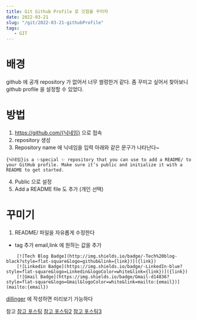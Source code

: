 ```yaml
---
title: Git Github Profile 로 깃험을 꾸미자
date: 2022-03-21
slug: "/git/2022-03-21-githubProfile"
tags:
   - GIT
---
```


# 배경
github 에
공개 repository 가 없어서
너무 썰렁한거 같다.
좀 꾸미고 싶어서 찾아보니 github profile 을 설정할 수 있었다.

# 방법

1. https://github.com/{닉네임} 으로 접속
2. repository 생성
3. Repository name 애 닉네임을 입력
아래와 같은 문구가 나타난다~
```
{닉네임}is a ✨special ✨ repository that you can use to add a README/ to your GitHub profile. Make sure it’s public and initialize it with a README to get started.
```
4. Public 으로 설정
5. Add a README file 도 추가 (개인 선택)

# 꾸미기
1. README/ 파일을 자유롭게 수정한다

* tag 추가
  email,link 에 원하는 값을 추가
```
    [![Tech Blog Badge](http://img.shields.io/badge/-Tech%20blog-black?style=flat-square&logo=github&link={link})]({link})
    [![Linkedin Badge](https://img.shields.io/badge/-LinkedIn-blue?style=flat-square&logo=Linkedin&logoColor=white&link={link})]({link})
    [![Gmail Badge](https://img.shields.io/badge/Gmail-d14836?style=flat-square&logo=Gmail&logoColor=white&link=mailto:{email})](mailto:{email})
```


[dillinger](https://dillinger.io/) 에 작성하면 미리보기 가능하다

참고
[참고 포스팅](https://velog.io/@woo0_hooo/Github-github-profile-%EA%B0%84%EC%A7%80%EB%82%98%EA%B2%8C-%EA%BE%B8%EB%AF%B8%EA%B8%B0)
[참고 포스팅2](https://zzsza.github.io/development/2020/07/10/make-github-profile-readme/)
[참고 포스팅3](https://soo-vely-dev.tistory.com/159)